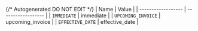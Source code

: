{/* Autogenerated DO NOT EDIT  */}
| Name               | Value              |
| ------------------ | ------------------ |
| `IMMEDIATE`        | immediate          |
| `UPCOMING_INVOICE` | upcoming_invoice   |
| `EFFECTIVE_DATE`   | effective_date     |